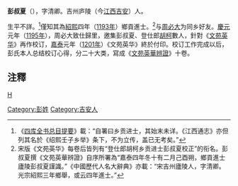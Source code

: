 '''彭叔夏'''（{{bd|?||?|}}），字清卿。吉州庐陵（今[[江西|江西]][[吉安|吉安]]）人。

生平不詳。<ref>《[[四库全书总目提要|四库全书总目提要]]》載：“自署曰乡贡进士，其始末未详。《江西通志》亦但列其名於《绍熙壬子乡举》条下，不为立传，盖已无考矣。”</ref>僅知其為[[紹熙|紹熙]]四年（[[1193年|1193年]]）鄉貢進士。<ref>宋版《文苑英华》每卷后皆列有“登仕郎胡柯乡贡进士彭叔夏校正”的衔名。彭叔夏撰《文苑英華辨證》自序所署為“嘉泰四年冬十有二月己酉朔，鄉貢進士廬陵彭叔夏謹識。”《中國歷代人名大辭典》亦載：“宋吉州廬陵人，字清卿。光宗紹熙三年鄉舉，或云四年進士。”</ref>与[[周必大|周必大]]为同乡好友。[[慶元|慶元]]元年（[[1195年|1195年]]），周必大致仕歸里，邀集彭叔夏、登仕郎[[胡柯|胡柯]]數人，針對《[[文苑英华|文苑英华]]》再作校订，[[嘉泰|嘉泰]]元年（[[1201年|1201年]]）《文苑英华》終於付印。校订工作完成以后，彭氏本人总结校订心得，分二十大类，寫成《[[文苑英華辨證|文苑英華辨證]]》十卷。

==注釋==
{{reflist}}
[[category:宋朝官員|H]]
[[Category:彭姓|Category:彭姓]]
[[Category:吉安人|Category:吉安人]]